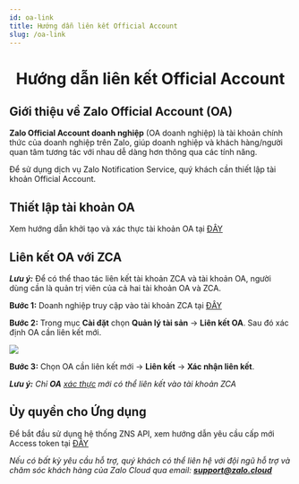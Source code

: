 ```yaml
---
id: oa-link
title: Hướng dẫn liên kết Official Account
slug: /oa-link
---
```


# <p align="center">Hướng dẫn liên kết Official Account</p>

## Giới thiệu về Zalo Official Account (OA) 

**Zalo Official Account doanh nghiệp** (OA doanh nghiệp) là tài khoản chính thức của doanh nghiệp trên Zalo, giúp doanh nghiệp và khách hàng/người quan tâm tương tác với nhau dễ dàng hơn thông qua các tính năng. 

Để sử dụng dịch vụ Zalo Notification Service, quý khách cần thiết lập tài khoản Official Account. 

## Thiết lập tài khoản OA  

Xem hướng dẫn khởi tạo và xác thực tài khoản OA tại [ĐÂY](https://oa.zalo.me/home/documents/guides/khoi-tao-zalo-official-account_61)

## Liên kết OA với ZCA

***Lưu ý:*** Để có thể thao tác liên kết tài khoản ZCA và tài khoản OA, người dùng cần là quản trị viên của cả hai tài khoản OA và ZCA.

**Bước 1:** Doanh nghiệp truy cập vào tài khoản ZCA tại [ĐÂY](https://account.zalo.cloud/spending/overview)

**Bước 2:** Trong mục **Cài đặt** chọn **Quản lý tài sản** → **Liên kết OA**. Sau đó xác định OA cần liên kết mới.

<p style={{textAlign: 'center'}}>
    <img src="https://stc-oa.zdn.vn/uploads/2024/08/21/ed219105af822a1a9a89cc214d446df2.png" />
</p>

**Bước 3:** Chọn OA cần liên kết mới → **Liên kết** → **Xác nhận liên kết**. 

***Lưu ý:*** *Chỉ **OA** [xác thực](https://oa.zalo.me/home/documents/guides/huong-dan-xac-thuc_70) mới có thể liên kết vào tài khoản ZCA*

## Ủy quyền cho Ứng dụng

Để bắt đầu sử dụng hệ thống ZNS API, xem hướng dẫn yêu cầu cấp mới Access token tại [ĐÂY](https://developers.zalo.me/docs/official-account/bat-dau/xac-thuc-va-uy-quyen-cho-ung-dung-new)

*Nếu có bất kỳ yêu cầu hỗ trợ, quý khách có thể liên hệ với đội ngũ hỗ trợ và chăm sóc khách hàng của Zalo Cloud qua email: **support@zalo.cloud***  



